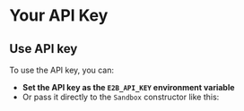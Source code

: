 
# Your API Key

<APIKey/>


## Use API key

To use the API key, you can:
- **Set the API key as the `E2B_API_KEY` environment variable**
- Or pass it directly to the `Sandbox` constructor like this:
  <CodeGroupAutoload path="api_key/api_key" isRunnable={false}/>

